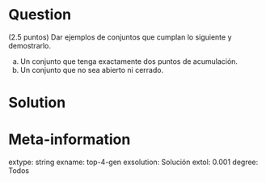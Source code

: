 ```r
```

Question
========
(2.5 puntos) Dar ejemplos de conjuntos que cumplan lo siguiente y demostrarlo.

a.  Un conjunto que tenga exactamente dos puntos de acumulación.
a.  Un conjunto que no sea abierto ni cerrado.

Solution
========


Meta-information
================
extype: string
exname: top-4-gen
exsolution: Solución
extol: 0.001
degree: Todos
